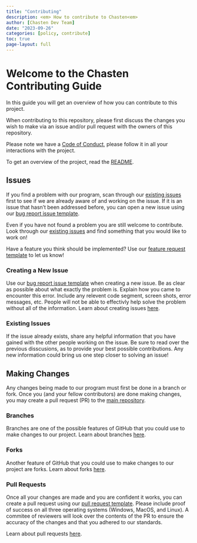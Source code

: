 ```yaml
---
title: "Contributing"
description: <em> How to contribute to Chasten<em>
author: [Chasten Dev Team]
date: "2023-09-26"
categories: [policy, contribute]
toc: true
page-layout: full
---
```


# Welcome to the Chasten Contributing Guide

In this guide you will get an overview of how you can contribute to this project.

When contributing to this repository, please first discuss the changes you wish to make via an issue and/or pull request with the owners of this repository.

Please note we have a [Code of Conduct](CODE_OF_CONDUCT.md), please follow it in all your interactions with the project.

To get an overview of the project, read the [README](README.md).

## Issues

If you find a problem with our program, scan through our [existing issues](https://github.com/AstuteSource/chasten/issues) first to see if we are already aware of and working on the issue. If it is an issue that hasn't been addressed before, you can open a new issue using our [bug report issue template](.github/ISSUE_TEMPLATE/bug_report.md).

Even if you have not found a problem you are still welcome to contribute. Look through our [existing issues](https://github.com/AstuteSource/chasten/issues) and find something that you would like to work on!

Have a feature you think should be implemented? Use our [feature request template](.github/ISSUE_TEMPLATE/feature_request.md) to let us know!

### Creating a New Issue

Use our [bug report issue template](.github/ISSUE_TEMPLATE/bug_report.md) when creating a new issue. Be as clear as possible about what exactly the problem is. Explain how you came to encounter this error. Include any relevent code segment, screen shots, error messages, etc. People will not be able to effectivly help solve the problem without all of the information. Learn about creating issues [here](https://docs.github.com/en/issues/tracking-your-work-with-issues/creating-an-issue).

### Existing Issues

If the issue already exists, share any helpful information that you have gained with the other people working on the issue. Be sure to read over the previous disscusions, as to provide your best possible contributions. Any new information could bring us one step closer to solving an issue!

## Making Changes

Any changes being made to our program must first be done in a branch or fork. Once you (and your fellow contributors) are done making changes, you may create a pull request (PR) to the [main repository](https://github.com/AstuteSource/chasten).

### Branches

Branches are one of the possible features of GitHub that you could use to make changes to our project. Learn about branches [here](https://docs.github.com/en/pull-requests/collaborating-with-pull-requests/proposing-changes-to-your-work-with-pull-requests/about-branches).

### Forks

Another feature of GitHub that you could use to make changes to our project are forks. Learn about forks [here](https://docs.github.com/en/pull-requests/collaborating-with-pull-requests/working-with-forks/about-forks).

### Pull Requests

Once all your changes are made and you are confident it works, you can create a pull request using our [pull request template](pull_request_template.md). Please include proof of success on all three operating systems (Windows, MacOS, and Linux). A commitee of reviewers will look over the contents of the PR to ensure the accuracy of the changes and that you adhered to our standards.

Learn about pull requests [here](https://docs.github.com/en/pull-requests/collaborating-with-pull-requests/proposing-changes-to-your-work-with-pull-requests/about-pull-requests).